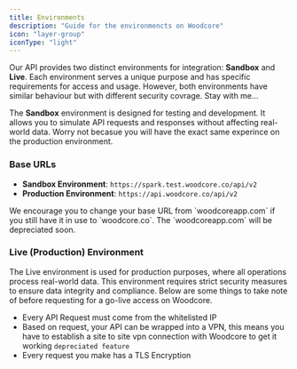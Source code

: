 ```yaml
---
title: Environments
description: "Guide for the environmencts on Woodcore"
icon: "layer-group"
iconType: "light"
---
```



Our API provides two distinct environments for integration: **Sandbox** and **Live**. Each environment serves a unique purpose and has specific requirements for access and usage. However, both environments have similar behaviour but with different security covrage. Stay with me...


The **Sandbox** environment is designed for testing and development. It allows you to simulate API requests and responses without affecting real-world data. Worry not becasue you will have the exact same experince on the production environment.


### Base URLs
- **Sandbox Environment**:  `https://spark.test.woodcore.co/api/v2`
- **Production Environment**:  `https://api.woodcore.co/api/v2`

<Note>
 We encourage you to change your base URL from `woodcoreapp.com` if you still have it in use to `woodcore.co`. The `woodcoreapp.com` will be depreciated soon.
</Note>


### Live (Production) Environment

The Live environment is used for production purposes, where all operations process real-world data. This environment requires strict security measures to ensure data integrity and compliance. Below are some things to take note of before requesting for a go-live access on Woodcore.

- Every API Request must come from the whitelisted IP
- Based on request, your API can be wrapped into a VPN, this means you have to establish a site to site vpn connection with Woodcore to get it working `depreciated feature`
- Every request you make has a TLS Encryption